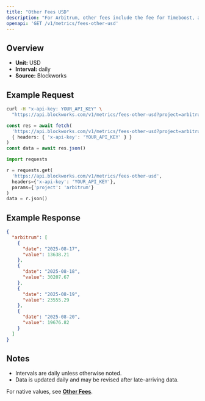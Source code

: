 ```yaml
---
title: "Other Fees USD"
description: "For Arbitrum, other fees include the fee for Timeboost, an priroty auction for access to transactions with no delay compared to 200ms delay for the chain's sequencer"
openapi: 'GET /v1/metrics/fees-other-usd'
---
```


## Overview

- **Unit:** USD
- **Interval:** daily
- **Source:** Blockworks

## Example Request

<CodeGroup>

```bash cURL
curl -H "x-api-key: YOUR_API_KEY" \
  "https://api.blockworks.com/v1/metrics/fees-other-usd?project=arbitrum"
```

```typescript TypeScript
const res = await fetch(
  'https://api.blockworks.com/v1/metrics/fees-other-usd?project=arbitrum',
  { headers: { 'x-api-key': 'YOUR_API_KEY' } }
)
const data = await res.json()
```

```python Python
import requests

r = requests.get(
  'https://api.blockworks.com/v1/metrics/fees-other-usd',
  headers={'x-api-key': 'YOUR_API_KEY'},
  params={'project': 'arbitrum'}
)
data = r.json()
```

</CodeGroup>

## Example Response

```json
{
  "arbitrum": [
    {
      "date": "2025-08-17",
      "value": 13638.21
    },
    {
      "date": "2025-08-18",
      "value": 30207.67
    },
    {
      "date": "2025-08-19",
      "value": 23555.29
    },
    {
      "date": "2025-08-20",
      "value": 19676.82
    }
  ]
}
```

## Notes
- Intervals are daily unless otherwise noted.
- Data is updated daily and may be revised after late-arriving data.


<Note>For native values, see **[Other Fees](./fees-other)**.</Note>